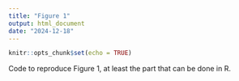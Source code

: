 ```yaml
---
title: "Figure 1"
output: html_document
date: "2024-12-18"
---
```


```r
knitr::opts_chunk$set(echo = TRUE)
```

Code to reproduce Figure 1, at least the part that can be done in R.